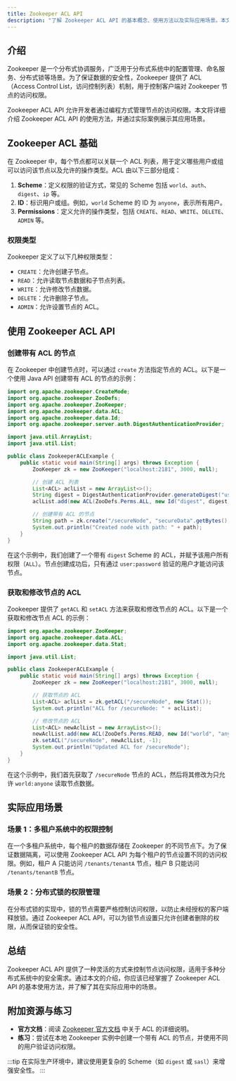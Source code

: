```yaml
---
title: Zookeeper ACL API
description: "了解 Zookeeper ACL API 的基本概念、使用方法以及实际应用场景。本文适合初学者，包含代码示例和详细解释。"
---
```


## 介绍

Zookeeper 是一个分布式协调服务，广泛用于分布式系统中的配置管理、命名服务、分布式锁等场景。为了保证数据的安全性，Zookeeper 提供了 ACL（Access Control List，访问控制列表）机制，用于控制客户端对 Zookeeper 节点的访问权限。

Zookeeper ACL API 允许开发者通过编程方式管理节点的访问权限。本文将详细介绍 Zookeeper ACL API 的使用方法，并通过实际案例展示其应用场景。

## Zookeeper ACL 基础

在 Zookeeper 中，每个节点都可以关联一个 ACL 列表，用于定义哪些用户或组可以访问该节点以及允许的操作类型。ACL 由以下三部分组成：

1. **Scheme**：定义权限的验证方式，常见的 Scheme 包括 `world`、`auth`、`digest`、`ip` 等。
2. **ID**：标识用户或组。例如，`world` Scheme 的 ID 为 `anyone`，表示所有用户。
3. **Permissions**：定义允许的操作类型，包括 `CREATE`、`READ`、`WRITE`、`DELETE`、`ADMIN` 等。

### 权限类型

Zookeeper 定义了以下几种权限类型：

- `CREATE`：允许创建子节点。
- `READ`：允许读取节点数据和子节点列表。
- `WRITE`：允许修改节点数据。
- `DELETE`：允许删除子节点。
- `ADMIN`：允许设置节点的 ACL。

## 使用 Zookeeper ACL API

### 创建带有 ACL 的节点

在 Zookeeper 中创建节点时，可以通过 `create` 方法指定节点的 ACL。以下是一个使用 Java API 创建带有 ACL 的节点的示例：

```java
import org.apache.zookeeper.CreateMode;
import org.apache.zookeeper.ZooDefs;
import org.apache.zookeeper.ZooKeeper;
import org.apache.zookeeper.data.ACL;
import org.apache.zookeeper.data.Id;
import org.apache.zookeeper.server.auth.DigestAuthenticationProvider;

import java.util.ArrayList;
import java.util.List;

public class ZookeeperACLExample {
    public static void main(String[] args) throws Exception {
        ZooKeeper zk = new ZooKeeper("localhost:2181", 3000, null);

        // 创建 ACL 列表
        List<ACL> aclList = new ArrayList<>();
        String digest = DigestAuthenticationProvider.generateDigest("user:password");
        aclList.add(new ACL(ZooDefs.Perms.ALL, new Id("digest", digest)));

        // 创建带有 ACL 的节点
        String path = zk.create("/secureNode", "secureData".getBytes(), aclList, CreateMode.PERSISTENT);
        System.out.println("Created node with path: " + path);
    }
}
```

在这个示例中，我们创建了一个带有 `digest` Scheme 的 ACL，并赋予该用户所有权限（`ALL`）。节点创建成功后，只有通过 `user:password` 验证的用户才能访问该节点。

### 获取和修改节点的 ACL

Zookeeper 提供了 `getACL` 和 `setACL` 方法来获取和修改节点的 ACL。以下是一个获取和修改节点 ACL 的示例：

```java
import org.apache.zookeeper.ZooKeeper;
import org.apache.zookeeper.data.ACL;
import org.apache.zookeeper.data.Stat;

import java.util.List;

public class ZookeeperACLExample {
    public static void main(String[] args) throws Exception {
        ZooKeeper zk = new ZooKeeper("localhost:2181", 3000, null);

        // 获取节点的 ACL
        List<ACL> aclList = zk.getACL("/secureNode", new Stat());
        System.out.println("ACL for /secureNode: " + aclList);

        // 修改节点的 ACL
        List<ACL> newAclList = new ArrayList<>();
        newAclList.add(new ACL(ZooDefs.Perms.READ, new Id("world", "anyone")));
        zk.setACL("/secureNode", newAclList, -1);
        System.out.println("Updated ACL for /secureNode");
    }
}
```

在这个示例中，我们首先获取了 `/secureNode` 节点的 ACL，然后将其修改为只允许 `world:anyone` 读取节点数据。

## 实际应用场景

### 场景 1：多租户系统中的权限控制

在一个多租户系统中，每个租户的数据存储在 Zookeeper 的不同节点下。为了保证数据隔离，可以使用 Zookeeper ACL API 为每个租户的节点设置不同的访问权限。例如，租户 A 只能访问 `/tenants/tenantA` 节点，租户 B 只能访问 `/tenants/tenantB` 节点。

### 场景 2：分布式锁的权限管理

在分布式锁的实现中，锁的节点需要严格控制访问权限，以防止未经授权的客户端释放锁。通过 Zookeeper ACL API，可以为锁节点设置只允许创建者删除的权限，从而保证锁的安全性。

## 总结

Zookeeper ACL API 提供了一种灵活的方式来控制节点访问权限，适用于多种分布式系统中的安全需求。通过本文的介绍，你应该已经掌握了 Zookeeper ACL API 的基本使用方法，并了解了其在实际应用中的场景。

## 附加资源与练习

- **官方文档**：阅读 [Zookeeper 官方文档](https://zookeeper.apache.org/doc/current/zookeeperProgrammers.html#sc_ZooKeeperAccessControl) 中关于 ACL 的详细说明。
- **练习**：尝试在本地 Zookeeper 实例中创建一个带有 ACL 的节点，并使用不同的用户验证访问权限。

:::tip
在实际生产环境中，建议使用更复杂的 Scheme（如 `digest` 或 `sasl`）来增强安全性。
:::